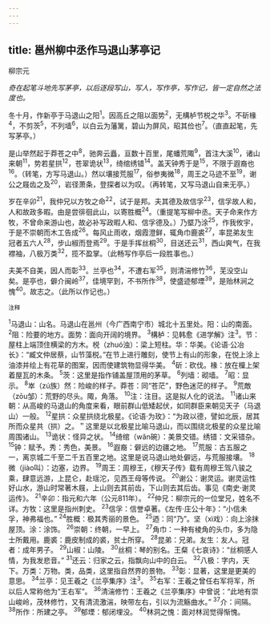 ```yaml
---
---
---
```

title: 邕州柳中丞作马退山茅亭记
---



柳宗元

*奇在起笔斗地先写茅亭，以后逐段写山，写人，写作亭，写作记，皆一定自然之法度也。*

冬十月，作新亭于马退山之阳<sup>1</sup>。因高丘之阻以面势<sup>2</sup>，无構栌节棁之华<sup>3</sup>。不斫椽<sup>4</sup>，不剪茨<sup>5</sup>，不列墙<sup>6</sup>，以白云为藩篱，碧山为屏风，昭其俭也<sup>7</sup>。（直直起笔，先写茅亭。）

是山举然起于莽苍之中<sup>8</sup>，驰奔云矗，亘数十百里，尾蟠荒陬<sup>9</sup>，首注大溪<sup>10</sup>，诸山来朝<sup>11</sup>，势若星拱<sup>12</sup>，苍翠诡状<sup>13</sup>，绮绾绣错<sup>14</sup>。盖天钟秀于是<sup>15</sup>，不限于遐裔也<sup>16</sup>。（转笔，方写马退山。）然以壤接荒服<sup>17</sup>，俗参夷微<sup>18</sup>，周王之马迹不至<sup>19</sup>，谢公之屐齿之及<sup>20</sup>，岩径萧条，登探者以为叹。（再转笔，又写马退山自来无亭。）

岁在辛卯<sup>21</sup>，我仲兄以方牧之命<sup>22</sup>，试于是邦。夫其德及故信孚<sup>23</sup>，信孚故人和，人和故政多暇。由是尝徘徊此山，以寄胜概<sup>24</sup>。（重提笔写柳中丞。天子命来作方牧，不曾命来游山也，故必补写政暇人和、信孚德及。）乃塈乃涂<sup>25</sup>，作我攸宇，于是不崇朝而木工告成<sup>26</sup>。每风止雨收，烟霞澄鲜，辄角巾鹿裘<sup>27</sup>，率昆弟友生冠者五六人<sup>28</sup>，步山椒而登焉<sup>29</sup>。于是手挥丝桐<sup>30</sup>，目送还云<sup>31</sup>，西山爽气，在我襟袖，八极万类<sup>32</sup>，揽不盈掌。（此畅写作亭后一段胜事也。）

夫美不自美，因人而彰<sup>33</sup>。兰亭也<sup>34</sup>，不遭右军<sup>35</sup>，则清湍修竹<sup>36</sup>，芜没空山矣。是亭也，僻介闽岭<sup>37</sup>，佳境罕到，不书所作<sup>38</sup>，使盛迹郁堙<sup>39</sup>，是贻林涧之愧<sup>40</sup>。故志之。（此所以作记也。）

<sup>注释</sup>

<sup>1</sup>马退山：山名。马退山在邕州（今广西南宁市）城北十五里处。阳：山的南面。
<sup>2</sup>阻：险要的地方。面势：面向开阔的境界。
<sup>3</sup>構栌：见韩愈《进学解》注<sup>3</sup>。节：屋柱上端顶住横梁的方木。棁（zhuó浊）：梁上短柱。华：华美。《论语·公冶长》：“臧文仲居蔡，山节藻棁。”在节上进行雕刻，使节上有山的形象，在悦上涂上油漆并绘上有花草的图案，因而使建筑物显得华美。
<sup>4</sup>斫：砍伐。椽：放在檁上架着屋瓦的木条。
<sup>5</sup>茨：这里是指作铺盖屋顶用的茅草。
<sup>6</sup>列墙：砌墙。
<sup>7</sup>昭：显示。
<sup>8</sup>崒（zú族）然：险峻的样子。莽苍：同“苍茫”，野色迷茫的样子。
<sup>9</sup>荒敵（zōu邹）：荒野的尽头。陬，角落。
<sup>10</sup>注：注目。这是拟人化的说法。
<sup>11</sup>诸山来朝：从高峻的马退山的角度来看，眼前群山低矮起伏，如同群臣来朝见天子（马退山）一般。
<sup>12</sup>星拱：众星拱绕北极星。《论语·为玫》：“为政以德，譬如北辰，居其所而众星共（拱）之。＂这里是以北极星比喻马退山，而以围绕北极星的众星比喻周围诸山。
<sup>13</sup>诡状：怪异之状。
<sup>14</sup>绮绾（wǎn碗）：美景交错。绣错：文采错杂。
<sup>15</sup>钟：赋予。秀：秀色，美景。
<sup>16</sup>遐裔：僻远的边疆之地。
<sup>17</sup>荒服：古五服之一，离京城二千至二千五百里之地。这里是说马退山地处僻远，与荒服接壤。
<sup>18</sup>微（jiào叫）：边塞，边界。
<sup>19</sup>周王：周穆王，《穆天子传》载有周穆王驾八骏之乘，肆意远游，上昆仑，赴瑶沱，见西王母等传说。
<sup>20</sup>谢公：谢灵运。谢灵运性好山水，游山时常著木屐，上山则去其前齿，下山则去其后齿。事见《南史·谢灵运传》。
<sup>21</sup>辛卯：指元和六年（公元811年）。
<sup>22</sup>仲兄：柳宗元的一位堂兄，姓名不详。方牧：这里是指州刺史。
<sup>23</sup>信孚：信誉卓著。《左传·庄公十年》：“小信未孚，神弗福也。”
<sup>24</sup>胜概：极其秀丽的景色。
<sup>25</sup>迺：同“乃”。坚（xì戏）：向上涂抹屋顶。涂：涂饰。
<sup>26</sup>崇朝：终朝，一早上。
<sup>27</sup>角巾：一种有棱角的头巾，多为隐士所戴用。鹿裘：鹿皮制成的裘，贫士所穿。
<sup>28</sup>昆弟：兄弟。友生：友人。冠者：成年男子。
<sup>29</sup>山椒：山陵。
<sup>30</sup>丝桐：琴的别名。王粲《七哀诗》：“丝桐感人情，为我发悲音。”
<sup>31</sup>还云：归家之云，指飘向山中的白云。
<sup>32</sup>八极：字内，天下。万类：万物。类，品类，这里指自然界的景物。
<sup>33</sup>彰：显著，这里是更美的意思。
<sup>34</sup>兰亭：见王羲之《兰亭集序》注<sup>3</sup>。
<sup>35</sup>右军：王羲之曾任右军将军，所以后人常称他为“王右军”。
<sup>36</sup>清湍修竹：王羲之《兰亭集序》中曾说：“此地有崇山峻岭，茂林修竹，又有清流激湍，映带左右，引以为流觞曲水。”
<sup>37</sup>介：间隔。
<sup>38</sup>所作：所建之亭。
<sup>39</sup>郁堙：郁闭埋没。
<sup>40</sup>林洞之愧：面对林润觉得惭愧。